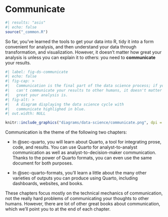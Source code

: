 # Communicate {#sec-communicate-intro .unnumbered}

```r
#| results: "asis"
#| echo: false
source("_common.R")
```

So far, you've learned the tools to get your data into R, tidy it into a form convenient for analysis, and then understand your data through transformation, and visualization.
However, it doesn't matter how great your analysis is unless you can explain it to others: you need to **communicate** your results.

```r
#| label: fig-ds-communicate
#| echo: false
#| fig-cap: >
#|   Communication is the final part of the data science process; if you
#|   can't communicate your results to other humans, it doesn't matter how
#|   great your analysis is.
#| fig-alt: >
#|   A diagram displaying the data science cycle with
#|   communicate highlighed in blue.
#| out.width: NULL

knitr::include_graphics("diagrams/data-science/communicate.png", dpi = 270)
```

Communication is the theme of the following two chapters:

-   In @sec-quarto, you will learn about Quarto, a tool for integrating prose, code, and results.
    You can use Quarto for analyst-to-analyst communication as well as analyst-to-decision-maker communication.
    Thanks to the power of Quarto formats, you can even use the same document for both purposes.

-   In @sec-quarto-formats, you'll learn a little about the many other varieties of outputs you can produce using Quarto, including dashboards, websites, and books.

These chapters focus mostly on the technical mechanics of communication, not the really hard problems of communicating your thoughts to other humans.
However, there are lot of other great books about communication, which we'll point you to at the end of each chapter.
